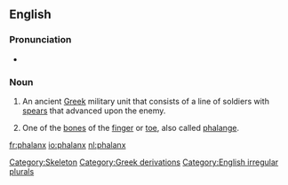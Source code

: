 {{see|Phalanx}}
==English==

===Pronunciation===
*{{audio|en-us-phalanx.ogg|Audio (US)}}

===Noun===
{{en-noun|es|pl2=phalanges}}

#{{tag|plural '''phalanxes'''}} An ancient [[Greek]] military unit that consists of a line of soldiers with [[spear]]s that advanced upon the enemy.
#{{tag|plural '''phalanges'''}} One of the [[bone]]s of the [[finger]] or [[toe]], also called [[phalange]].

[[Category:Skeleton]]
[[Category:Greek derivations]]
[[Category:English irregular plurals]]

[[fr:phalanx]]
[[io:phalanx]]
[[nl:phalanx]]